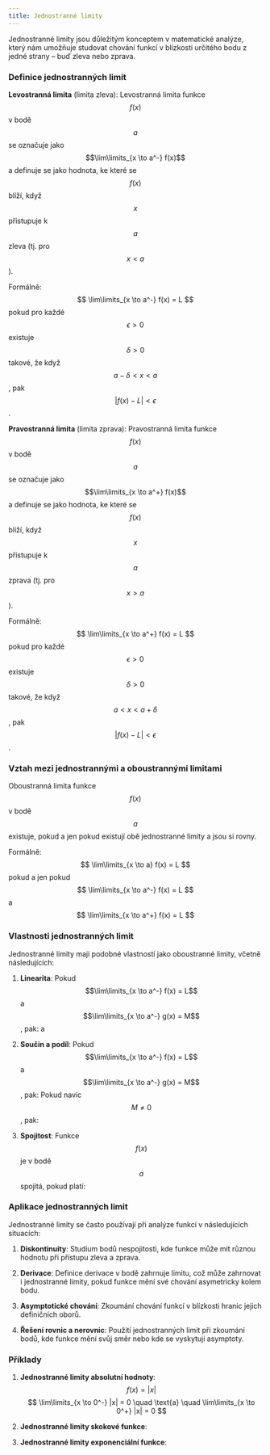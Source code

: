 ```yaml
---
title: Jednostranné limity
---
```


Jednostranné limity jsou důležitým konceptem v matematické analýze, který nám umožňuje studovat chování funkcí v blízkosti určitého bodu z jedné strany – buď zleva nebo zprava.

### Definice jednostranných limit

**Levostranná limita** (limita zleva):
Levostranná limita funkce $$f(x)$$ v bodě $$a$$ se označuje jako $$\lim\limits_{x \to a^-} f(x)$$ a definuje se jako hodnota, ke které se $$f(x)$$ blíží, když $$x$$ přistupuje k $$a$$ zleva (tj. pro $$x < a$$).

Formálně:
$$ \lim\limits_{x \to a^-} f(x) = L $$
pokud pro každé $$\epsilon > 0$$ existuje $$\delta > 0$$ takové, že když $$a - \delta < x < a$$, pak $$|f(x) - L| < \epsilon$$.

**Pravostranná limita** (limita zprava):
Pravostranná limita funkce $$f(x)$$ v bodě $$a$$ se označuje jako $$\lim\limits_{x \to a^+} f(x)$$ a definuje se jako hodnota, ke které se $$f(x)$$ blíží, když $$x$$ přistupuje k $$a$$ zprava (tj. pro $$x > a$$).

Formálně:
$$ \lim\limits_{x \to a^+} f(x) = L $$
pokud pro každé $$\epsilon > 0$$ existuje $$\delta > 0$$ takové, že když $$a < x < a + \delta$$, pak $$|f(x) - L| < \epsilon$$.

### Vztah mezi jednostrannými a oboustrannými limitami

Oboustranná limita funkce $$f(x)$$ v bodě $$a$$ existuje, pokud a jen pokud existují obě jednostranné limity a jsou si rovny.

Formálně:
$$ \lim\limits_{x \to a} f(x) = L $$
pokud a jen pokud
$$ \lim\limits_{x \to a^-} f(x) = L $$
a
$$ \lim\limits_{x \to a^+} f(x) = L $$

### Vlastnosti jednostranných limit

Jednostranné limity mají podobné vlastnosti jako oboustranné limity, včetně následujících:

1. **Linearita**:
   Pokud $$\lim\limits_{x \to a^-} f(x) = L$$ a $$\lim\limits_{x \to a^-} g(x) = M$$, pak:
   <Latex formula="\lim\limits_{x \to a^-} [f(x) + g(x)] = L + M" />
   a
   <Latex formula="\lim\limits_{x \to a^-} [f(x) - g(x)] = L - M" />

2. **Součin a podíl**:
   Pokud $$\lim\limits_{x \to a^-} f(x) = L$$ a $$\lim\limits_{x \to a^-} g(x) = M$$, pak:
   <Latex formula="\lim\limits_{x \to a^-} [f(x) \cdot g(x)] = L \cdot M" />
   Pokud navíc $$M \neq 0$$, pak:
   <Latex formula="\displaystyle \lim\limits_{x \to a^-} \left( \frac{f(x)}{g(x)} \right) = \frac{L}{M}" />

3. **Spojitost**:
   Funkce $$f(x)$$ je v bodě $$a$$ spojitá, pokud platí:
   <Latex formula="\lim\limits_{x \to a^-} f(x) = \lim\limits_{x \to a^+} f(x) = f(a)" />

### Aplikace jednostranných limit

Jednostranné limity se často používají při analýze funkcí v následujících situacích:

1. **Diskontinuity**:
   Studium bodů nespojitosti, kde funkce může mít různou hodnotu při přístupu zleva a zprava.

2. **Derivace**:
   Definice derivace v bodě zahrnuje limitu, což může zahrnovat i jednostranné limity, pokud funkce mění své chování asymetricky kolem bodu.

3. **Asymptotické chování**:
   Zkoumání chování funkcí v blízkosti hranic jejich definičních oborů.

4. **Řešení rovnic a nerovnic**:
   Použití jednostranných limit při zkoumání bodů, kde funkce mění svůj směr nebo kde se vyskytují asymptoty.

### Příklady

1. **Jednostranné limity absolutní hodnoty**:
   $$ f(x) = |x| $$
   $$ \lim\limits_{x \to 0^-} |x| = 0 \quad \text{a} \quad \lim\limits_{x \to 0^+} |x| = 0 $$

2. **Jednostranné limity skokové funkce**:
   <Latex formula=" f(x) = \begin{cases} 1, &\text{pokud } x \geq 0 \\-1, &\text{pokud } x < 0\end{cases} " />
   <Latex formula=" \lim\limits_{x \to 0^-} f(x) = -1 \quad \text{a} \quad \lim\limits_{x \to 0^+} f(x) = 1 " />

3. **Jednostranné limity exponenciální funkce**:
   <Latex formula="f(x) = e^x" />
   <Latex formula=" \lim\limits_{x \to -\infty} e^x = 0 \quad \text{a} \quad \lim\limits_{x \to \infty} e^x = \infty " />
